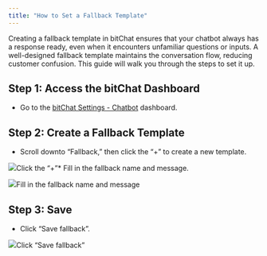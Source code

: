 ```yaml
---
title: "How to Set a Fallback Template"
---
```


Creating a fallback template in bitChat ensures that your chatbot always has a response ready, even when it encounters unfamiliar questions or inputs. A well-designed fallback template maintains the conversation flow, reducing customer confusion. This guide will walk you through the steps to set it up.

## **Step 1:** Access the bitChat Dashboard

* Go to the [bitChat Settings - Chatbot](https://app.bitbybit.studio/bitchat/settings?section=chatbot) dashboard.

## **Step 2:** Create a Fallback Template

* Scroll downto “Fallback,” then click the “+” to create a new template.  


![](https://cdn.prod.website-files.com/659655f5b20d395a5c69efcf/66ff4f9edd07492f0ca33e76_AD_4nXcQsluEO3-ffmeZDEYM6xWBBQ8d6msFP2GyxW1D2SeZoCxeN1qpx6NPz_N-HTWilUOxwtI_JGUD_28MsIkVyQEp8s19nuBARpsoECL6pwpWHRmrwxnilstxX5fRfzG6n_tWyV5D38CR6FH9K1QcnNt7M9de.png)Click the “+”* Fill in the fallback name and message.  


![](https://cdn.prod.website-files.com/659655f5b20d395a5c69efcf/66ff4f9f470cf246c4b323b1_AD_4nXfIuu0inhYJ5Otr5bU6BFiv5sUUShfjsCx1oHALh_P-xjQ8vPFzjMzeytqSXRLSBtQAj3EIw54_X4aVbeHCXiRczJ6rK22VHBt1eF6g4VpBuoF_60_y-cGXZhP223f3ORCk5ar-pJ_j8hAIEv8vnrRjScSU.png)Fill in the fallback name and message‍

## **Step 3:** Save

* Click “Save fallback”.  


![](https://cdn.prod.website-files.com/659655f5b20d395a5c69efcf/66ff4f9e3bb373022d083234_AD_4nXfl2CxnfGwQDGaHoedcflm6Y6No5bOjtDo6PAeF5PPPm_vpcrW2UfxjpIbQfX6kWj4bM5oWEwKkdflUrkXNhl2pIG6m3oV254A8l5569YEQ72mXmqUUXJbvj5NTgZGHy45j7H03xg3jodBxmpqGnq9H75s8.png)Click “Save fallback”
